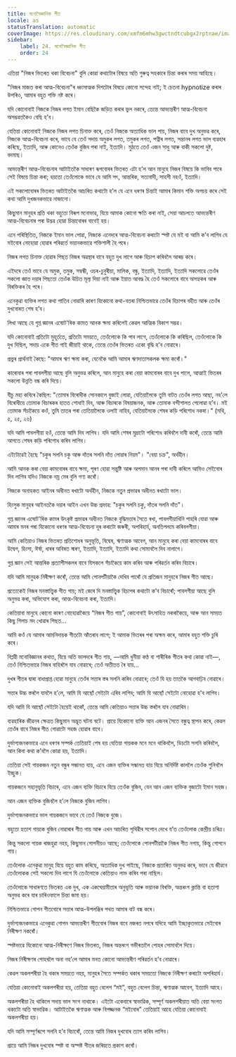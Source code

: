 ```yaml
---
title: মনোবৈজ্ঞানিক গীত
locale: as
statusTranslation: automatic
coverImage: https://res.cloudinary.com/xmfm6mhw3gwctndtcubgx2rptnae/image/upload/v1740468922/small_cover_tratado_de_psicologia_revolucionaria_a4c0dca4e0.webp
sidebar:
    label: 24. মনোবৈজ্ঞানিক গীত
    order: 24
---
```

এতিয়া "নিজৰ ভিতৰত থকা বিবেচনা" বুলি কোৱা কথাটোৰ বিষয়ে অতি গুৰুত্ব সহকাৰে চিন্তা কৰাৰ সময় আহিছে।

"নিজৰ মাজত কৰা আত্ম-বিবেচনা"ৰ ধ্বংসাত্মক দিশটোৰ বিষয়ে কোনো সন্দেহ নাই; ই চেতনা hypnotize কৰাৰ উপৰিও, আমাৰ বহুত শক্তি নষ্ট কৰে।

যদি কোনোবাই নিজকে নিজৰ লগত ইমান বেছিকৈ জড়িত কৰাৰ ভুল নকৰে, তেন্তে আভ্যন্তৰীণ আত্ম-বিবেচনা অসম্ভৱতকৈও বেছি হ’ব।

যেতিয়া কোনোবাই নিজকে নিজৰ লগত চিনাক্ত কৰে, তেওঁ নিজকে অত্যাধিক ভাল পায়, নিজৰ বাবে দুখ অনুভৱ কৰে, নিজকে আত্ম-বিবেচনা কৰে, ভাবে যে তেওঁ সদায় অমুকৰ লগত, তমুকৰ লগত, পত্নীৰ লগত, সন্তানৰ লগত ভাল ব্যৱহাৰ কৰিছে, ইত্যাদি, আৰু কোনেও তেওঁক বুজিব পৰা নাই, ইত্যাদি। মুঠতে তেওঁ এজন সাধু আৰু বাকী সকলো দুষ্ট, বদমাছ।

আভ্যন্তৰীণ আত্ম-বিবেচনাৰ আটাইতকৈ সাধাৰণ ৰূপবোৰৰ ভিতৰত এটা হ’ল আন মানুহে নিজৰ বিষয়ে কি ভাবিব পাৰে সেই বিষয়ে চিন্তা কৰা; হয়তো তেওঁলোকে ভাবে যে আমি সৎ, আন্তৰিক, সত্যবাদী, সাহসী নহওঁ, ইত্যাদি।

এই সকলোবোৰৰ ভিতৰত আটাইতকৈ আচৰিত কথাটো হ’ল যে এনে ধৰণৰ চিন্তাই আমাৰ কিমান শক্তি অপচয় কৰে সেই কথা আমি দুখজনকভাৱে নাজানো।

কিছুমান মানুহৰ প্ৰতি থকা বহুতো বিৰূপ মনোভাৱ, যিয়ে আমাক কোনো ক্ষতি কৰা নাই, সেয়া আচলতে আভ্যন্তৰীণ আত্ম-বিবেচনাৰ পৰা উদ্ভৱ হোৱা চিন্তাবোৰৰ বাবেই হয়।

এনে পৰিস্থিতিত, নিজকে ইমান ভাল পোৱা, নিজকে এনেদৰে আত্ম-বিবেচনা কৰাটো স্পষ্ট যে মই বা আমি ক’ব লাগিব যে মইবোৰ নোহোৱা হোৱাৰ পৰিৱৰ্তে ভয়ানকভাৱে শক্তিশালী হৈ পৰে।

নিজৰ লগত চিনাক্ত হোৱাৰ পিছত নিজৰ অৱস্থাৰ বাবে বহুত দুখ লাগে আৰু হিচাপ কৰিবলৈ আৰম্ভ কৰে।

এইদৰে তেওঁ ভাবে যে অমুক, তমুক, সম্বন্ধী, ওচৰ-চুবুৰীয়া, মালিক, বন্ধু, ইত্যাদি, ইত্যাদি, ইত্যাদি সকলোৱে তেওঁৰ সকলো জ্ঞাত দয়াৰ পিছতো তেওঁক উচিত মূল্য দিয়া নাই আৰু ইয়াত আবদ্ধ হৈ তেওঁ সকলোৰে বাবে অসহ্যকৰ আৰু বিৰক্তিকৰ হৈ পৰে।

এনেকুৱা ব্যক্তিৰ লগত কথা পাতিব নোৱাৰি কাৰণ যিকোনো কথা-বতৰা নিশ্চিতভাৱে তেওঁৰ হিচাপৰ বহীত আৰু তেওঁৰ দুখবোৰত শেষ হ’ব।

লিখা আছে যে গুপ্ত জ্ঞানৰ এষোট'ৰিক কামত আনক ক্ষমা কৰিলেই কেৱল আত্মিক বিকাশ সম্ভৱ।

যদি কোনোবাই প্ৰতিটো মুহূৰ্ততে, প্ৰতিটো সময়তে, তেওঁলোকে কি পাব লাগে, তেওঁলোকে কি কৰিছিল, তেওঁলোকে কি দুখ দিছিল, সদায় একে গীত গাই জীয়াই থাকে, তেন্তে তেওঁৰ ভিতৰত একো বৃদ্ধি হ’ব নোৱাৰে।

প্ৰভুৰ প্ৰাৰ্থনাই কৈছে: "আমাৰ ঋণ ক্ষমা কৰা, যেনেকৈ আমি আমাৰ ঋণদাতাসকলক ক্ষমা কৰোঁ।"

কাৰোবাৰ পৰা পাবলগীয়া আছে বুলি অনুভৱ কৰিলে, আন মানুহে কৰা বেয়া কামবোৰৰ বাবে দুখ পালে, আত্মাই ভিতৰৰ সকলো উন্নতি বন্ধ কৰি দিয়ে।

যীচু মহা কবিৰে কৈছিল: "তোমাৰ বিৰোধীক সোনকালে বুজাই লোৱা, যেতিয়ালৈকে তুমি বাটত তেওঁৰ লগত আছা, নহ’লে বিৰোধীয়ে তোমাক বিচাৰকৰ হাতত শোধাই দিব, আৰু বিচাৰকে বিষয়াজনক, আৰু তোমাক বন্দীশালত পেলোৱা হ’ব। মই তোমাক সঁচাকৈয়ে কওঁ, তুমি তাতৰ পৰা তেতিয়ালৈকে ওলাই নাহিব, যেতিয়ালৈকে শেষৰ কড়ি পৰিশোধ নকৰা।" (মথি, ৫, ২৫, ২৬)

যদি আমি পাবলগীয়া হওঁ, তেন্তে আমি দিব লাগিব। যদি আমি শেষৰ মুদ্ৰাটো পৰিশোধ কৰিবলৈ দাবী কৰোঁ, তেন্তে আমি আগতে শেষৰ কড়ি পৰিশোধ কৰিব লাগিব।

এইটোৱেই হৈছে "চকুৰ সলনি চকু আৰু দাঁতৰ সলনি দাঁত লোৱাৰ নিয়ম"। "বেয়া চক্ৰ", অৰ্থহীন।

আমি আনক কৰা বেয়া কামবোৰৰ বাবে ক্ষমা, পূৰণ হোৱা সন্তুষ্টি আৰু অপমান আনৰ পৰা দাবী কৰিলে আমিও সেইবোৰ দিব লাগিব যদিও নিজকে নম্ৰ মেৰ বুলি গণ্য কৰোঁ।

নিজকে অনাহকত আইনৰ অধীনত ৰখাটো অৰ্থহীন, নিজকে নতুন প্ৰভাৱৰ অধীনত ৰখাটো ভাল।

হিংসুক মানুহৰ আইনতকৈ দয়াৰ আইন এখন উচ্চ প্ৰভাৱ: "চকুৰ সলনি চকু, দাঁতৰ সলনি দাঁত"।

গুপ্ত জ্ঞানৰ এষোট'ৰিক কামৰ উৎকৃষ্ট প্ৰভাৱৰ অধীনত নিজকে বুদ্ধিমত্তাৰ সৈতে ৰখা, পাবলগীয়াখিনি পাহৰি যোৱা আৰু আমাৰ মনৰ পৰা যিকোনো ধৰণৰ আত্ম-বিবেচনা দূৰ কৰাটো জৰুৰী, অপৰিহাৰ্য, অনতিপলমে কৰিবলগীয়া।

আমি কেতিয়াও নিজৰ ভিতৰত প্ৰতিশোধৰ অনুভূতি, বিদ্বেষ, ঋণাত্মক আবেগ, আন মানুহে কৰা বেয়া কামবোৰৰ বাবে উদ্বেগ, হিংসা, ঈৰ্ষা, ধাৰৰ অবিৰত স্মৰণ, ইত্যাদি, ইত্যাদি, ইত্যাদি কথা সোমাবলৈ দিব নালাগে।

গুপ্ত জ্ঞান সেই আন্তৰিক প্ৰত্যাশীসকলৰ বাবে যিসকলে সঁচাকৈয়ে কাম কৰিব আৰু পৰিৱৰ্তন কৰিব বিচাৰে।

যদি আমি মানুহক নিৰীক্ষণ কৰোঁ, তেন্তে আমি পোনপটীয়াকৈ দেখিব পাৰোঁ যে প্ৰতিজন মানুহৰে নিজৰ গীত আছে।

প্ৰত্যেকেই নিজৰ মনস্তাত্ত্বিক গীত গায়; মই জোৰ দি মনস্তাত্ত্বিক হিচাপৰ কথাটো ক’ব বিচাৰোঁ; পাবলগীয়া আছে বুলি অনুভৱ কৰা, অভিযোগ কৰা, আত্ম-বিবেচনা কৰা, ইত্যাদি।

কেতিয়াবা মানুহে কোনো কাৰণ নোহোৱাকৈয়ে “নিজৰ গীত গায়”, কোনোবাই উৎসাহিত নকৰাকৈয়ে, আৰু আন সময়ত কিছু গিলাচ মদ খোৱাৰ পিছত...

আমি কওঁ যে আমাৰ আমনিদায়ক গীতটো আঁতৰাব লাগে; ই আমাক ভিতৰৰ পৰা অক্ষম কৰে, আমাৰ বহুত শক্তি চুৰি কৰে।

বিপ্লৱী মনোবিজ্ঞানৰ কথাত, যিয়ে অতি ভালদৰে গীত গায়, —আমি ধুনীয়া কণ্ঠ বা শাৰীৰিক গীতৰ কথা কোৱা নাই—, তেওঁ নিশ্চিতভাৱে নিজৰ বাহিৰলৈ যাব নোৱাৰে; তেওঁ অতীতত ৰৈ যায়...

দুখৰ গীতৰ দ্বাৰা বাধাপ্ৰাপ্ত হোৱা মানুহে তেওঁৰ সত্তাৰ স্তৰ সলনি কৰিব নোৱাৰে; তেওঁ যি হয় তাতকৈ আগবাঢ়িব নোৱাৰে।

সত্তাৰ উচ্চ স্তৰলৈ যাবলৈ হ’লে, আমি যি আছোঁ সেইটো এৰিব লাগিব; আমি যি আছোঁ সেইটো নোহোৱা হ’ব লাগিব।

যদি আমি যি আছোঁ সেইটো হৈয়েই থাকোঁ, তেন্তে আমি কেতিয়াও সত্তাৰ উচ্চ স্তৰলৈ যাব নোৱাৰিম।

ব্যৱহাৰিক জীৱনৰ ক্ষেত্ৰত কিছুমান অদ্ভূত ঘটনা ঘটে। প্ৰায়ে যিকোনো ব্যক্তি আন এজনৰ সৈতে বন্ধুত্ব স্থাপন কৰে, কেৱল তেওঁৰ বাবে নিজৰ গীত গোৱাটো সহজ হোৱাৰ বাবে।

দুৰ্ভাগ্যজনকভাৱে এনে ধৰণৰ সম্পৰ্ক তেতিয়াই শেষ হয় যেতিয়া গায়কক মনে মনে থাকিবলৈ, ডিচটো সলনি কৰিবলৈ, আন কিবা কথা ক’বলৈ কোৱা হয়, ইত্যাদি।

তেতিয়া সেই গায়কজন নতুন বন্ধুৰ সন্ধানত যায়, এনে এজন ব্যক্তিৰ সন্ধানত যায় যিয়ে অনিৰ্দিষ্ট কাললৈ তেওঁক শুনিবলৈ ইচ্ছুক।

গায়কজনে সহানুভূতি বিচাৰে, এনে এজন ব্যক্তি বিচাৰে যিয়ে তেওঁক বুজিব, যেন আন এজন ব্যক্তিক বুজাটো ইমান সহজ।

আন এজন ব্যক্তিক বুজিবলৈ হ’লে নিজকে বুজিব লাগিব।

দুৰ্ভাগ্যজনকভাৱে ভাল গায়কজনে ভাবে যে তেওঁ নিজকে বুজে।

বহুতো হতাশ গায়কে বুজিব নোৱাৰাৰ গীত গায় আৰু এখন আচৰিত পৃথিৱীৰ সপোন দেখে য’ত তেওঁলোক কেন্দ্ৰীয় চৰিত্ৰ।

কিন্তু সকলো গায়ক ৰাজহুৱা নহয়, কিছুমান গোপনীয়ও আছে; তেওঁলোকে পোনপটীয়াকৈ নিজৰ গীত নগায়, কিন্তু গোপনে গায়।

তেওঁলোক এনেকুৱা মানুহ যিয়ে বহুত কাম কৰিছে, অত্যাধিক দুখ পাইছে, নিজকে প্ৰতাৰিত অনুভৱ কৰে, ভাবে যে জীৱনে তেওঁলোকক সেই সকলো দিব লাগে যি তেওঁলোকে কেতিয়াও লাভ কৰিব পৰা নাছিল।

তেওঁলোকে সাধাৰণতে ভিতৰত এক দুখ, এক একঘেয়ামীতাৰ অনুভূতি আৰু ভয়ানক বিৰক্তি, অন্তৰংগ ক্লান্তি বা হতাশা অনুভৱ কৰে যাৰ চাৰিওফালে চিন্তা জমা হয়।

নিশ্চিতভাৱে গোপন গীতবোৰে সত্তাৰ আত্ম-উপলব্ধিৰ পথত আমাৰ বাট বন্ধ কৰে।

দুৰ্ভাগ্যজনকভাৱে এনেকুৱা গোপন আভ্যন্তৰীণ গীতবোৰ নিজৰ বাবে নজৰত নপৰে যদিহে আমি ইচ্ছাকৃতভাৱে সেইবোৰ নিৰীক্ষণ নকৰোঁ।

স্পষ্টভাৱে যিকোনো আত্ম-নিৰীক্ষণে নিজৰ ভিতৰত, নিজৰ অন্তৰংগ গভীৰতালৈ পোহৰ সোমাবলৈ দিয়ে।

নিজৰ নিৰীক্ষণৰ পোহৰলৈ অনা নহ’লে আমাৰ মনত কোনো আভ্যন্তৰীণ পৰিৱৰ্তন হ’ব নোৱাৰে।

কেৱল অকলশৰীয়া হৈ থকাৰ সময়তে নহয়, মানুহৰ সৈতে সম্পৰ্কত থকাৰ সময়তো নিজকে নিৰীক্ষণ কৰাটো অপৰিহাৰ্য।

যেতিয়া কোনোবাই অকলশৰীয়া হয়, তেতিয়া বহুত বেলেগ “মই”, বহুত বেলেগ চিন্তা, ঋণাত্মক আবেগ, ইত্যাদি আহে।

অকলশৰীয়া হৈ থাকিলে সদায় ভাল সংগ নাথাকে। এইটো একেবাৰে স্বাভাৱিক, সম্পূৰ্ণ অকলশৰীয়াত অতি বেয়া সংগত থকাটো অতি স্বাভাৱিক। আটাইতকৈ ঋণাত্মক আৰু বিপজ্জনক “মইবোৰ” তেতিয়াই আহে যেতিয়া কোনোবাই অকলশৰীয়া হয়।

যদি আমি সম্পূৰ্ণৰূপে সলনি হ’ব বিচাৰোঁ, তেন্তে আমি নিজৰ দুখবোৰ ত্যাগ কৰিব লাগিব।

প্ৰায়ে আমি নিজৰ দুখবোৰ স্পষ্ট বা অস্পষ্ট গীতৰ জৰিয়তে প্ৰকাশ কৰোঁ।

